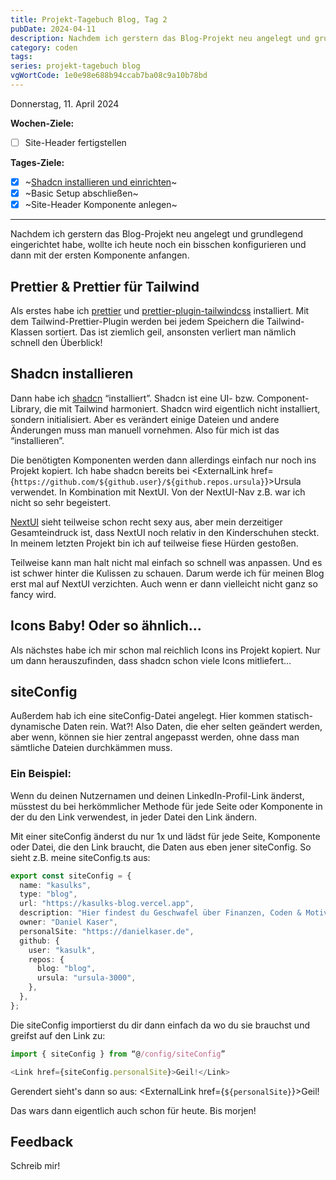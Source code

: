---
title: Projekt-Tagebuch Blog, Tag 2
pubDate: 2024-04-11
description: Nachdem ich gerstern das Blog-Projekt neu angelegt und grundlegend eingerichtet habe, wollte ich heute noch ein bisschen konfigurieren und dann mit der ersten Komponente anfangen.
category: coden
tags:
series: projekt-tagebuch blog
vgWortCode: 1e0e98e688b94ccab7ba08c9a10b78bd
---

Donnerstag, 11. April 2024

**Wochen-Ziele:**

- [ ] Site-Header fertigstellen

**Tages-Ziele:**

- [x] ~[Shadcn installieren und einrichten](#shadcn-installieren)~
- [x] ~Basic Setup abschließen~
- [x] ~Site-Header Komponente anlegen~

---

Nachdem ich gerstern das Blog-Projekt neu angelegt und grundlegend eingerichtet habe, wollte ich heute noch ein bisschen konfigurieren und dann mit der ersten Komponente anfangen.

## Prettier & Prettier für Tailwind

Als erstes habe ich [prettier](https://www.npmjs.com/package/prettier) und [prettier-plugin-tailwindcss](https://www.npmjs.com/package/prettier-plugin-tailwindcss) installiert. Mit dem Tailwind-Prettier-Plugin werden bei jedem Speichern die Tailwind-Klassen sortiert. Das ist ziemlich geil, ansonsten verliert man nämlich schnell den Überblick!

## Shadcn installieren

Dann habe ich [shadcn](https://ui.shadcn.com) “installiert”. Shadcn ist eine UI- bzw. Component-Library, die mit Tailwind harmoniert. Shadcn wird eigentlich nicht installiert, sondern initialisiert. Aber es verändert einige Dateien und andere Änderungen muss man manuell vornehmen. Also für mich ist das “installieren”.

Die benötigten Komponenten werden dann allerdings einfach nur noch ins Projekt kopiert. Ich habe shadcn bereits bei <ExternalLink href={`https://github.com/${github.user}/${github.repos.ursula}`}>Ursula</ExternalLink> verwendet. In Kombination mit NextUI. Von der NextUI-Nav z.B. war ich nicht so sehr begeistert.

[NextUI](https://nextui.org) sieht teilweise schon recht sexy aus, aber mein derzeitiger Gesamteindruck ist, dass NextUI noch relativ in den Kinderschuhen steckt. In meinem letzten Projekt bin ich auf teilweise fiese Hürden gestoßen.

Teilweise kann man halt nicht mal einfach so schnell was anpassen. Und es ist schwer hinter die Kulissen zu schauen. Darum werde ich für meinen Blog erst mal auf NextUI verzichten. Auch wenn er dann vielleicht nicht ganz so fancy wird.

## Icons Baby! Oder so ähnlich...

Als nächstes habe ich mir schon mal reichlich Icons ins Projekt kopiert. Nur um dann herauszufinden, dass shadcn schon viele Icons mitliefert...

## siteConfig

Außerdem hab ich eine siteConfig-Datei angelegt. Hier kommen statisch-dynamische Daten rein. Wat?! Also Daten, die eher selten geändert werden, aber wenn, können sie hier zentral angepasst werden, ohne dass man sämtliche Dateien durchkämmen muss.

### Ein Beispiel:

Wenn du deinen Nutzernamen und deinen LinkedIn-Profil-Link änderst, müsstest du bei herkömmlicher Methode für jede Seite oder Komponente in der du den Link verwendest, in jeder Datei den Link ändern.

Mit einer siteConfig änderst du nur 1x und lädst für jede Seite, Komponente oder Datei, die den Link braucht, die Daten aus eben jener siteConfig. So sieht z.B. meine siteConfig.ts aus:

```ts
export const siteConfig = {
  name: "kasulks",
  type: "blog",
  url: "https://kasulks-blog.vercel.app",
  description: "Hier findest du Geschwafel über Finanzen, Coden & Motivation",
  owner: "Daniel Kaser",
  personalSite: "https://danielkaser.de",
  github: {
    user: "kasulk",
    repos: {
      blog: "blog",
      ursula: "ursula-3000",
    },
  },
};
```

Die siteConfig importierst du dir dann einfach da wo du sie brauchst und greifst auf den Link zu:

```ts
import { siteConfig } from “@/config/siteConfig”

<Link href={siteConfig.personalSite}>Geil!</Link>
```

Gerendert sieht's dann so aus: <ExternalLink href={`${personalSite}`}>Geil!</ExternalLink>

Das wars dann eigentlich auch schon für heute. Bis morjen!

## Feedback

<Accordion>
Schreib mir!

<SocialLinks />

</Accordion>
